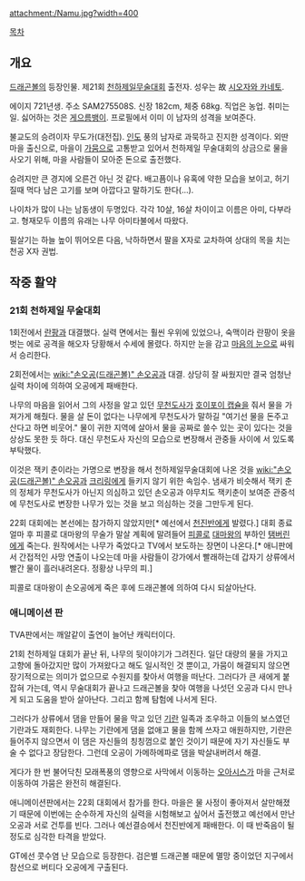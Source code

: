 attachment:/Namu.jpg?width=400

[[목차]]
== 개요 ==
[[드래곤볼]]의 등장인물. 제21회 [[천하제일무술대회]] 출전자. 성우는 故 [[시오자와 카네토]].

에이지 721년생. 주소 SAM275508S. 신장 182cm, 체중 68kg. 직업은 농업. 취미는 일. 싫어하는 것은 [[게으름뱅이]]. 프로필에서 이미 이 남자의 성격을 보여준다.

불교도의 승려이자 무도가(대전집). [[인도]] 풍의 남자로 과묵하고 진지한 성격이다. 외딴 마을 출신으로, 마을이 [[가뭄]]으로 고통받고 있어서 천하제일 무술대회의 상금으로 물을 사오기 위해, 마을 사람들이 모아준 돈으로 출전했다.

승려지만 큰 경지에 오른건 아닌 것 같다. 배고픔이나 유혹에 약한 모습을 보이고, 허기질때 먹다 남은 고기를 보며 아깝다고 말하기도 한다(...).

나이차가 많이 나는 남동생이 두명있다. 각각 10살, 16살 차이이고 이름은 아미, 다부라고. 형재모두 이름의 유래는 나무 아미타불에서 따왔다.

필살기는 하늘 높이 뛰어오른 다음, 낙하하면서 팔을 X자로 교차하여 상대의 목을 치는 천공 X자 권법.

== 작중 활약 ==
=== 21회 천하제일 무술대회 ===
1회전에서 [[란팡(드래곤볼)|란팡]]과 대결했다. 실력 면에서는 훨씬 우위에 있었으나, 숙맥이라 란팡이 옷을 벗는 에로 공격을 해오자 당황해서 수세에 몰렸다. 하지만 눈을 감고 [[마음의 눈]]으로 싸워서 승리한다.

2회전에서는 [[wiki:"손오공(드래곤볼)" 손오공]]과 대결. 상당히 잘 싸웠지만 결국 엄청난 실력 차이에 의하여 오공에게 패배한다.

나무의 마음을 읽어서 그의 사정을 알고 있던 [[무천도사]]가 [[호이포이 캡슐]]을 줘서 물을 가져가게 해줬다. 물을 살 돈이 없다는 나무에게 무천도사가 말하길 "여기선 물을 돈주고 산다고 하면 비웃어." 물이 귀한 지역에 살아서 물을 공짜로 쓸수 있는 곳이 있다는 것을 상상도 못한 듯 하다. 대신 무천도사 자신의 모습으로 변장해서 관중들 사이에 서 있도록 부탁했다.

이것은 잭키 춘이라는 가명으로 변장을 해서 천하제일무술대회에 나온 것을 [[wiki:"손오공(드래곤볼)" 손오공]]과 [[크리링]]에게 들키지 않기 위한 속임수. 냄새가 비슷해서 잭키 춘의 정체가 무천도사가 아닌지 의심하고 있던 손오공과 야무치도 잭키춘이 보여준 관중석에 무천도사로 변장한 나무가 있는 것을 보고 의심하는 것을 그만두게 된다.

22회 대회에는 본선에는 참가하지 않았지만[* 예선에서 [[천진반]]에게 발렸다.] 대회 종료 얼마 후 피콜로 대마왕의 무술가 말살 계획에 말려들어 [[피콜로]] [[대마왕]]의 부하인 [[탬버린]]에게 죽는다. 원작에서는 나무가 죽었다고 TV에서 보도하는 장면이 나온다.[* 애니판에서 간접적인 사망 연출이 나오는데 마을 사람들이 강가에서 빨래하는데 갑자기 상류에서 빨간 물이 흘러내려온다. 정황상 나무의 피.]

피콜로 대마왕이 손오공에게 죽은 후에 드래곤볼에 의하여 다시 되살아난다.

=== 애니메이션 판 ===
TVA판에서는 깨알같이 출연이 늘어난 캐릭터이다.

21회 천하제일 대회가 끝난 뒤, 나무의 뒷이야기가 그려진다. 일단 대량의 물을 가지고 고향에 돌아갔지만 많이 가져왔다고 해도 일시적인 것 뿐이고, 가뭄이 해결되지 않으면 장기적으로는 의미가 없으므로 수원지를 찾아서 여행을 떠난다. 그러다가 큰 새에게 붙잡혀 가는데, 역시 무술대회가 끝나고 드래곤볼을 찾아 여행을 나섯던 오공과 다시 만나게 되고 도움을 받아 살아난다. 그리고 함께 탐험에 나서게 된다.

그러다가 상류에서 댐을 만들어 물을 막고 있던 [[기란]] 일족과 조우하고 이들의 보스였던 기란과도 재회한다. 나무는 기란에게 댐을 없애고 물을 함께 쓰자고 애원하지만, 기란은 들어주지 않으면서 이 댐은 자신들의 칭칭껌으로 붙인 것이기 때문에 자기 자신들도 부술 수 없다고 장담한다. 그런데 오공이 가메하메파로 댐을 박살내버려서 해결.

게다가 한 번 불어닥친 모래폭풍의 영향으로 사막에서 이동하는 [[오아시스]]가 마을 근처로 이동하여 가뭄은 완전히 해결된다.


애니메이션판에서는 22회 대회에서 참가를 한다. 마을은 물 사정이 좋아져서 살만해졌기 때문에 이번에는 순수하게 자신의 실력을 시험해보고 싶어서 출전했고 예선에서 만난 오공과 서로 건투를 빈다. 그러나 예선결승에서 천진반에게 패배한다. 이 때 반죽음이 될 정도로 심각한 타격을 받았다.


GT에선 콧수염 난 모습으로 등장한다. 검은별 드래곤볼 때문에 멸망 중이었던 지구에서 참선으로 버티다 오공에게 구출된다.
